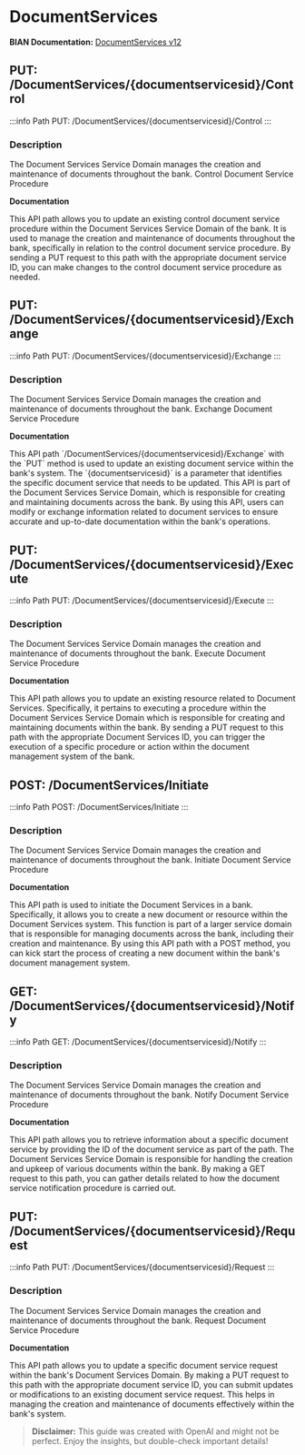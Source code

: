 # DocumentServices

**BIAN Documentation:** [DocumentServices v12](https://app.swaggerhub.com/apis/BIAN-3/DocumentServices/12.0.0)

## PUT: /DocumentServices/\{documentservicesid\}/Control

:::info Path
PUT: /DocumentServices/\{documentservicesid\}/Control
:::

### Description

The Document Services Service Domain manages the creation and maintenance of documents throughout the bank\. Control Document Service Procedure

**Documentation**

This API path allows you to update an existing control document service procedure within the Document Services Service Domain of the bank\. It is used to manage the creation and maintenance of documents throughout the bank\, specifically in relation to the control document service procedure\. By sending a PUT request to this path with the appropriate document service ID\, you can make changes to the control document service procedure as needed\.

## PUT: /DocumentServices/\{documentservicesid\}/Exchange

:::info Path
PUT: /DocumentServices/\{documentservicesid\}/Exchange
:::

### Description

The Document Services Service Domain manages the creation and maintenance of documents throughout the bank\. Exchange Document Service Procedure

**Documentation**

This API path \`/DocumentServices/\{documentservicesid\}/Exchange\` with the \`PUT\` method is used to update an existing document service within the bank's system\. The \`\{documentservicesid\}\` is a parameter that identifies the specific document service that needs to be updated\. This API is part of the Document Services Service Domain\, which is responsible for creating and maintaining documents across the bank\. By using this API\, users can modify or exchange information related to document services to ensure accurate and up\-to\-date documentation within the bank's operations\.

## PUT: /DocumentServices/\{documentservicesid\}/Execute

:::info Path
PUT: /DocumentServices/\{documentservicesid\}/Execute
:::

### Description

The Document Services Service Domain manages the creation and maintenance of documents throughout the bank\. Execute Document Service Procedure

**Documentation**

This API path allows you to update an existing resource related to Document Services\. Specifically\, it pertains to executing a procedure within the Document Services Service Domain which is responsible for creating and maintaining documents within the bank\. By sending a PUT request to this path with the appropriate Document Services ID\, you can trigger the execution of a specific procedure or action within the document management system of the bank\.

## POST: /DocumentServices/Initiate

:::info Path
POST: /DocumentServices/Initiate
:::

### Description

The Document Services Service Domain manages the creation and maintenance of documents throughout the bank\. Initiate Document Service Procedure

**Documentation**

This API path is used to initiate the Document Services in a bank\. Specifically\, it allows you to create a new document or resource within the Document Services system\. This function is part of a larger service domain that is responsible for managing documents across the bank\, including their creation and maintenance\. By using this API path with a POST method\, you can kick start the process of creating a new document within the bank's document management system\.

## GET: /DocumentServices/\{documentservicesid\}/Notify

:::info Path
GET: /DocumentServices/\{documentservicesid\}/Notify
:::

### Description

The Document Services Service Domain manages the creation and maintenance of documents throughout the bank\. Notify Document Service Procedure

**Documentation**

This API path allows you to retrieve information about a specific document service by providing the ID of the document service as part of the path\. The Document Services Service Domain is responsible for handling the creation and upkeep of various documents within the bank\. By making a GET request to this path\, you can gather details related to how the document service notification procedure is carried out\.

## PUT: /DocumentServices/\{documentservicesid\}/Request

:::info Path
PUT: /DocumentServices/\{documentservicesid\}/Request
:::

### Description

The Document Services Service Domain manages the creation and maintenance of documents throughout the bank\. Request Document Service Procedure

**Documentation**

This API path allows you to update a specific document service request within the bank's Document Services Domain\. By making a PUT request to this path with the appropriate document service ID\, you can submit updates or modifications to an existing document service request\. This helps in managing the creation and maintenance of documents effectively within the bank's system\.

> **Disclaimer:** This guide was created with OpenAI and might not be perfect. Enjoy the insights, but double-check important details!
